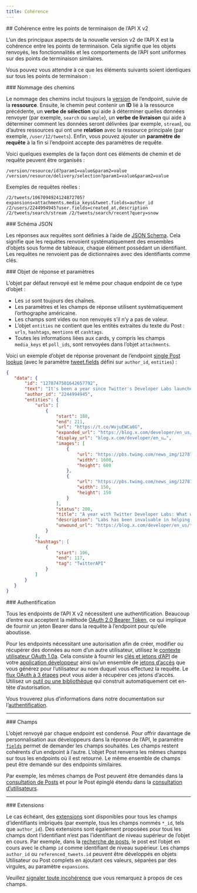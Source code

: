 ```yaml
---
title: Cohérence
---
```


<div id="consistency-across-the-x-api-v2-endpoints">
  ## Cohérence entre les points de terminaison de l’API X v2
</div>

L’un des principaux aspects de la nouvelle version v2 de l’API X est la cohérence entre les points de terminaison. Cela signifie que les objets renvoyés, les fonctionnalités et les comportements de l’API sont uniformes sur des points de terminaison similaires.

Vous pouvez vous attendre à ce que les éléments suivants soient identiques sur tous les points de terminaison :

<div id="path-naming">
  ### Nommage des chemins
</div>

Le nommage des chemins inclut toujours la [version](/fr/x-api/fundamentals/versioning) de l’endpoint, suivie de la **ressource**. Ensuite, le chemin peut contenir un **ID** lié à la ressource précédente, un **verbe de sélection** qui aide à déterminer quelles données renvoyer (par exemple, `search` ou `sample`), un **verbe de livraison** qui aide à déterminer comment les données seront délivrées (par exemple, `stream`), ou d’autres ressources qui ont une **relation** avec la ressource principale (par exemple, `/user/12/tweets`). Enfin, vous pouvez ajouter un **paramètre de requête** à la fin si l’endpoint accepte des paramètres de requête.

Voici quelques exemples de la façon dont ces éléments de chemin et de requête peuvent être organisés :

`/version/resource/id?param1=value&param2=value /version/resource/delivery/selection?param1=value&param2=value`

Exemples de requêtes réelles :

`/2/tweets/1067094924124872705?expansions=attachments.media_keys&tweet.fields=author_id /2/users/2244994945?user.fields=created_at,description /2/tweets/search/stream /2/tweets/search/recent?query=snow`

<div id="json-schema">
  ### Schéma JSON
</div>

Les réponses aux requêtes sont définies à l’aide de [JSON Schema](http://json-schema.org/). Cela signifie que les requêtes renvoient systématiquement des ensembles d’objets sous forme de tableaux, chaque élément possédant un identifiant. Les requêtes ne renvoient pas de dictionnaires avec des identifiants comme clés.

<div id="response-object-and-parameters">
  ### Objet de réponse et paramètres
</div>

L’objet par défaut renvoyé est le même pour chaque endpoint de ce type d’objet :

- Les `id` sont toujours des chaînes.
- Les paramètres et les champs de réponse utilisent systématiquement l’orthographe américaine.
- Les champs sont vides ou non renvoyés s’il n’y a pas de valeur.
- L’objet `entities` ne contient que les entités extraites du texte du Post : `urls`, `hashtags`, `mentions` et `cashtags`.
- Toutes les informations liées aux cards, y compris les champs `media_keys` et `poll_ids`, sont renvoyées dans l’objet `attachments`.

Voici un exemple d’objet de réponse provenant de l’endpoint [single Post lookup](/fr/x-api/posts/post-lookup-by-post-id) (avec le paramètre [tweet.fields](/fr/x-api/fundamentals/data-dictionary#tweet) défini sur `author_id`, `entities`) :

```json
{
   "data": {
       "id": "1278747501642657792",
       "text": "It's been a year since Twitter's Developer Labs launched.\n\nAs we build towards the next generation of the #TwitterAPI (coming VERY soon), see what we've learned and changed along the way. https://t.co/WvjuEWCa6G",
       "author_id": "2244994945",
       "entities": {
           "urls": [
               {
                   "start": 188,
                   "end": 211,
                   "url": "https://t.co/WvjuEWCa6G",
                   "expanded_url": "https://blog.x.com/developer/en_us/topics/tools/2020/a-year-with-twitter-developer-labs.html",
                   "display_url": "blog.x.com/developer/en_u…",
                   "images": [
                       {
                           "url": "https://pbs.twimg.com/news_img/1278747527043362816/7HQRkQeV?format=jpg&name=orig",
                           "width": 1600,
                           "height": 600
                       },
                       {
                           "url": "https://pbs.twimg.com/news_img/1278747527043362816/7HQRkQeV?format=jpg&name=150x150",
                           "width": 150,
                           "height": 150
                       }
                   ],
                   "status": 200,
                   "title": "A year with Twitter Developer Labs: What we've learned and changed",
                   "description": "Labs has been invaluable in helping us understand what works well and what doesn’t, what you liked and what you didn’t.",
                   "unwound_url": "https://blog.x.com/developer/en_us/topics/tools/2020/a-year-with-twitter-developer-labs.html"
               }
           ],
           "hashtags": [
               {
                   "start": 106,
                   "end": 117,
                   "tag": "TwitterAPI"
               }
           ]
       }
   }
}
```

<div id="authentication">
  ### Authentification
</div>

Tous les endpoints de l’API X v2 nécessitent une authentification. Beaucoup d’entre eux acceptent la méthode [OAuth 2.0 Bearer Token](/fr/resources/fundamentals/authentication#oauth-2-0), ce qui implique de fournir un jeton Bearer dans la requête à l’endpoint pour qu’elle aboutisse.

Pour les endpoints nécessitant une autorisation afin de créer, modifier ou récupérer des données au nom d’un autre utilisateur, utilisez le [contexte utilisateur OAuth 1.0a](/fr/resources/fundamentals/authentication). Cela consiste à fournir les [clés et jetons d’API](/fr/resources/fundamentals/authentication#api-key-and-secret) de votre [application développeur](/fr/resources/fundamentals/authentication#obtaining-access-tokens-using-3-legged-oauth-flow) ainsi qu’un ensemble de [jetons d’accès](/fr/resources/fundamentals/authentication#obtaining-access-tokens-using-3-legged-oauth-flow) que vous générez pour l’utilisateur au nom duquel vous effectuez la requête. Le [flux OAuth à 3 étapes](/fr/resources/fundamentals/authentication#obtaining-access-tokens-using-3-legged-oauth-flow) peut vous aider à récupérer ces jetons d’accès. Utilisez un [outil ou une bibliothèque](/fr/x-api/tools-and-libraries/overview) qui construit automatiquement cet en-tête d’autorisation.

Vous trouverez plus d’informations dans notre documentation sur l’[authentification](/fr/resources/fundamentals/authentication).

---

<div id="fields">
  ### Champs
</div>

L’objet renvoyé par chaque endpoint est condensé. Pour offrir davantage de personnalisation aux développeurs dans la réponse de l’API, le paramètre [`fields`](/fr/x-api/fundamentals/fields) permet de demander les champs souhaités. Les champs restent cohérents d’un endpoint à l’autre. L’objet Post renverra les mêmes champs sur tous les endpoints où il est retourné. Le même ensemble de champs peut être demandé sur des endpoints similaires.

Par exemple, les mêmes champs de Post peuvent être demandés dans la [consultation de Posts](/fr/x-api/posts/lookup/introduction) et pour le Post épinglé étendu dans la [consultation d’utilisateurs](/fr/x-api/users/lookup/introduction).

---

<div id="expansions">
  ### Extensions
</div>

Le cas échéant, des [extensions](/fr/x-api/fundamentals/expansions) sont disponibles pour tous les champs d’identifiants imbriqués (par exemple, tous les champs nommés `*_id`, tels que `author_id`). Des extensions sont également proposées pour tous les champs dont l’identifiant n’est pas l’identifiant de niveau supérieur de l’objet en cours. Par exemple, dans la [recherche de posts](/fr/x-api/posts/lookup/introduction), le post est l’objet en cours avec le champ `id` comme identifiant de niveau supérieur. Les champs `author_id` ou `referenced_tweets.id` peuvent être développés en objets Utilisateur ou Post complets en ajoutant ces valeurs, séparées par des virgules, au paramètre `expansions`.

Veuillez [signaler toute incohérence](https://twitterdevfeedback.uservoice.com/) que vous remarquez à propos de ces champs.
